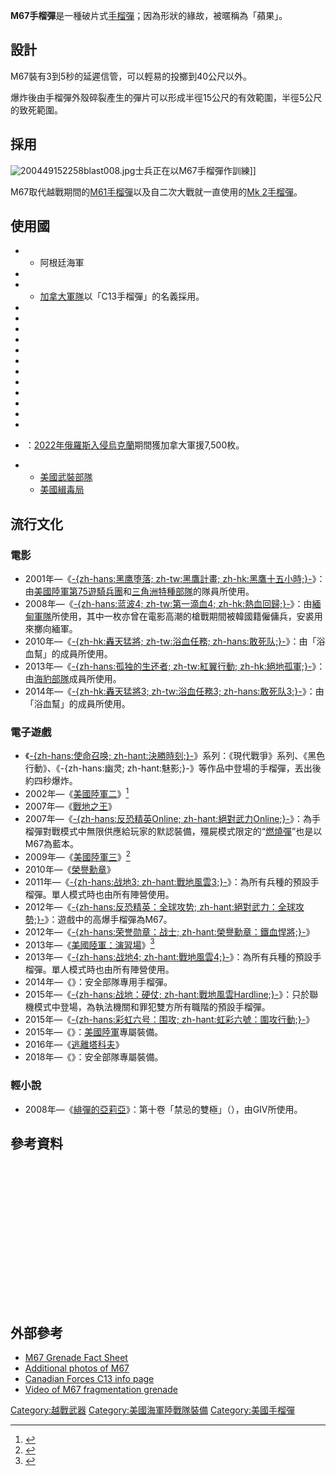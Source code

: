 {{Otheruses|M67無後座力炮|subject=[[美国|美国]]生產的[[手榴弹|手榴弹]]|other=同樣由美国生產的90毫米肩扛式[[反坦克武器|反坦克]][[无后座力炮|无后座力炮]]}}
{{NoteTA
|G1=Military
|G2=長度單位
|G3=Firearms
}}
{{Infobox Weapon
|image=File:M67b.jpg
|image_size=250px
|name=M67手榴彈
|origin={{USA}}
|type=[[手榴彈|手榴彈]]
|service= 1967年—
|wars= [[越南戰爭|越南戰爭]]<br/>[[入侵格林納達|入侵格林納達]]<br/>[[美國入侵巴拿馬|入侵巴拿馬]]<br/>[[海灣戰爭|海灣戰爭]]<br/>[[索馬里內戰|索馬里內戰]]<br/>[[南斯拉夫戰爭|南斯拉夫戰爭]]<br/>[[阿富汗戰爭_(2001年)|2001年阿富汗戰爭]]<br/>[[伊拉克戰爭|伊拉克戰爭]]<br/>[[敘利亞內戰|敘利亞內戰]]<br/>[[伊拉克內戰|伊拉克內戰]]<br/>[[2022年俄羅斯入侵烏克蘭|2022年俄羅斯入侵烏克蘭]]
<!-- Type selection -->
|is_ranged=
|is_bladed=
|is_explosive=yes
|is_artillery=
|is_vehicle=ifications -->
|weight=400公克
|length=
|part_length= 
|crew=
<!-- Ranged weapon specifications --> 
|cartridge= 
|caliber=
|action= 
|rate= 
|velocity= 
|range= 
|max_range= 
|feed= 
|sights= 
<!-- Explosive specifications --> 
|diameter= 63.5毫米
|filling= [[B炸藥|B炸藥]]
|filling_weight= 180公克
|detonation= 4秒延遲信管（M213）
|yield=
}}

'''M67手榴彈'''是一種破片式[[手榴彈|手榴彈]]；因為形狀的緣故，被暱稱為「蘋果」。

== 設計 ==
M67裝有3到5秒的延遲信管，可以輕易的投擲到40公尺以外。

爆炸後由手榴彈外殼碎裂產生的彈片可以形成半徑15公尺的有效範圍，半徑5公尺的致死範圍。

== 採用==
[[File:200449152258blast008.jpg|thumb]]士兵正在以M67手榴彈作訓練]]

M67取代越戰期間的[[M26手榴彈|M61手榴彈]]以及自二次大戰就一直使用的[[Mk_2手榴彈|Mk 2手榴彈]]。

== 使用國 ==
* {{flag|Argentina}}
** 阿根廷海軍
* {{flag|Cambodia}}
* {{flag|Canada}}
** [[加拿大軍隊|加拿大軍隊]]以「C13手榴彈」的名義採用。
* {{flag|Colombia}}
* {{flag|El Salvador}}
* {{flag|Iraq}}
* {{flag|Malaysia}}
* {{flag|Malta}}
* {{flag|New Zealand}}
* {{flag|Nicaragua}}
* {{flag|Philippines}}
* {{flag|ROK}}
* {{flag|Saudi Arabia}}
* {{flag|Spain}}
* {{flag|Turkey}}
* {{flag|Ukraine}}：[[2022年俄羅斯入侵烏克蘭|2022年俄羅斯入侵烏克蘭]]期間獲加拿大軍援7,500枚。
* {{flag|USA}}
** [[美軍|美國武裝部隊]]
** [[美國緝毒局|美國緝毒局]]

== 流行文化 ==

=== 電影 ===
* 2001年—《[[黑鷹計劃|-{zh-hans:黑鹰堕落; zh-tw:黑鷹計畫; zh-hk:黑鷹十五小時;}-]]》：由[[美國陸軍|美國陸軍]][[第75遊騎兵團|第75遊騎兵團]]和[[三角洲特種部隊|三角洲特種部隊]]的隊員所使用。
* 2008年—《[[熱血回歸|-{zh-hans:蓝波4; zh-tw:第一滴血4; zh-hk:熱血回歸;}-]]》：由[[緬甸軍事|緬甸軍隊]]所使用，其中一枚亦曾在電影高潮的槍戰期間被韓國籍僱傭兵，安裘用來擲向緬軍。
* 2010年—《[[浴血任務|-{zh-hk:轟天猛將; zh-tw:浴血任務; zh-hans:敢死队;}-]]》：由「浴血幫」的成員所使用。
* 2013年—《[[紅翼行動_(電影)|-{zh-hans:孤独的生还者; zh-tw:紅翼行動; zh-hk:絕地孤軍;}-]]》：由[[海豹部隊|海豹部隊]]成員所使用。
* 2014年—《[[敢死队3|-{zh-hk:轟天猛將3; zh-tw:浴血任務3; zh-hans:敢死队3;}-]]》：由「浴血幫」的成員所使用。

=== 電子遊戲 ===
*《[[決勝時刻|-{zh-hans:使命召唤; zh-hant:決勝時刻;}-]]》系列：《現代戰爭》系列、《黑色行動》、《-{zh-hans:幽灵; zh-hant:魅影;}-》等作品中登場的手榴彈，丟出後約四秒爆炸。
* 2002年—《[[美國陸軍系列|美國陸軍二]]》<ref>{{Cite web |url=http://manual.americasarmy.com/index.php/AA2_Main_Page |title=《美國陸軍二》遊戲官方線上說明手冊 |accessdate=2013-10-11 |archive-date=2014-02-09 |archive-url=https://web.archive.org/web/20140209145225/http://manual.americasarmy.com/index.php/AA2_Main_Page |dead-url=no }}</ref>
* 2007年—《[[戰地之王|戰地之王]]》
* 2007年—《[[絕對武力Online|-{zh-hans:反恐精英Online; zh-hant:絕對武力Online;}-]]》：為手榴彈對戰模式中無限供應給玩家的默認裝備，殭屍模式限定的“[[燃燒彈|燃燒彈]]”也是以M67為藍本。
* 2009年—《[[美國陸軍系列|美國陸軍三]]》<ref>{{Cite web |url=http://manual.americasarmy.com/index.php/AA3_Main_Page |title=《美國陸軍三》遊戲官方線上說明手冊 |access-date=2013-10-11 |archive-url=https://web.archive.org/web/20140210112753/http://manual.americasarmy.com/index.php/AA3_Main_Page |archive-date=2014-02-10 |dead-url=yes }}</ref>
* 2010年—《[[榮譽勳章_(2010年遊戲)|榮譽勳章]]》
* 2011年—《[[戰地風雲3|-{zh-hans:战地3; zh-hant:戰地風雲3;}-]]》：為所有兵種的預設手榴彈。單人模式時也由所有陣營使用。
* 2012年—《[[絕對武力：全球攻勢|-{zh-hans:反恐精英：全球攻势; zh-hant:絕對武力：全球攻勢;}-]]》：遊戲中的高爆手榴彈為M67。
* 2012年—《[[榮譽勳章：鐵血悍將|-{zh-hans:荣誉勋章：战士; zh-hant:榮譽勳章：鐵血悍將;}-]]》
* 2013年—《[[美國陸軍系列|美國陸軍：演習場]]》<ref>{{Cite web |url=http://www.americasarmy.com/ |title=《美國陸軍》遊戲官方網站 |accessdate=2013-10-11 |archive-date=2003-02-02 |archive-url=https://web.archive.org/web/20030202015258/http://www.americasarmy.com/ |dead-url=no }}</ref>
* 2013年—《[[戰地風雲4|-{zh-hans:战地4; zh-hant:戰地風雲4;}-]]》：為所有兵種的預設手榴彈。單人模式時也由所有陣營使用。
* 2014年—《{{tsl|en|Insurgency (video game)|叛亂 (遊戲)|叛亂}}》：安全部隊專用手榴彈。
* 2015年—《[[战地：硬仗|-{zh-hans:战地：硬仗; zh-hant:戰地風雲Hardline;}-]]》：只於聯機模式中登場，為執法機關和罪犯雙方所有職階的預設手榴彈。
* 2015年—《[[虹彩六號：圍攻行動|-{zh-hans:彩虹六号：围攻; zh-hant:虹彩六號：圍攻行動;}-]]》
* 2015年—《{{tsl|en|Squad (video game)|小隊 (電子遊戲)|小隊}}》：[[美國陸軍|美國陸軍]]專屬裝備。
* 2016年—《[[逃離塔科夫|逃離塔科夫]]》
* 2018年—《{{tsl|en|Insurgency: Sandstorm|叛亂：沙漠風暴}}》：安全部隊專屬裝備。

=== 輕小說 ===
* 2008年—《[[緋彈的亞莉亞|緋彈的亞莉亞]]》：第十卷「禁忌的雙極」（{{Lang-ja|禁忌の双極}}），由GⅣ所使用。

== 參考資料 ==
<div class="references-small" style="height: 220px; overflow: auto; padding: 3px">
{{Reflist|2}}
</div>

== 外部參考 ==
* [http://www.fas.org/man/dod-101/sys/land/m67.htm M67 Grenade Fact Sheet] {{Wayback|url=http://www.fas.org/man/dod-101/sys/land/m67.htm |date=20210125014730 }}
* [http://inert-ord.net/usa03a/usa3/m67/index.html Additional photos of M67] {{Wayback|url=http://inert-ord.net/usa03a/usa3/m67/index.html |date=20180814214057 }}
* [https://web.archive.org/web/20090228160256/http://www.army.forces.gc.ca/lf/English/2_display.asp?product=98 Canadian Forces C13 info page]
* [http://www.youtube.com/watch?v=pGiHGFLftp4&mode=related&search= Video of M67 fragmentation grenade] {{Wayback|url=http://www.youtube.com/watch?v=pGiHGFLftp4&mode=related&search= |date=20190701061053 }}

[[Category:越戰武器|Category:越戰武器]]
[[Category:美國海軍陸戰隊裝備|Category:美國海軍陸戰隊裝備]]
[[Category:美國手榴彈|Category:美國手榴彈]]